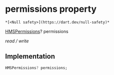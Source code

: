 # permissions property

    *[<Null safety>](https://dart.dev/null-safety)*

[HMSPermissions](../../hmssdk_flutter/HMSPermissions-class)? permissions

_read / write_

## Implementation

```dart
HMSPermissions? permissions;


```
